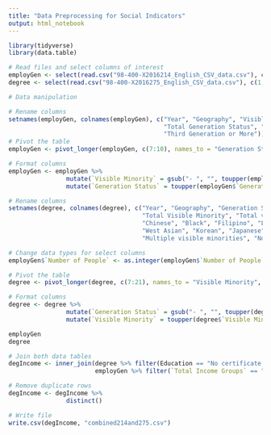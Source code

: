 ```yaml
---
title: "Data Preprocessing for Social Indicators"
output: html_notebook
---
```


```r
library(tidyverse)
library(data.table)
```

```r
# Read files and select columns of interest
employGen <- select(read.csv("98-400-X2016214_English_CSV_data.csv"), c(1, 4, 8, 11, 14, 17, 20:23))
degree <- select(read.csv("98-400-X2016275_English_CSV_data.csv"), c(1, 4, 8, 11, 14, 17, 20:34))
```

```r
# Data manipulation

# Rename columns
setnames(employGen, colnames(employGen), c("Year", "Geography", "Visible Minority", "Age", "Sex", "Total Income Groups", 
                                           "Total Generation Status", "First Generation", "Second Generation",
                                           "Third Generation or More"))
# Pivot the table
employGen <- pivot_longer(employGen, c(7:10), names_to = "Generation Status", values_to = "Number of People")

# Format columns
employGen <- employGen %>%
                mutate(`Visible Minority` = gsub("- ", "", toupper(employGen$`Visible Minority`))) %>%
                mutate(`Generation Status` = toupper(employGen$`Generation Status`))

# Rename columns
setnames(degree, colnames(degree), c("Year", "Geography", "Generation Status", "Age", "Sex", "Education", 
                                     "Total Visible Minority", "Total visible minority population", "South Asian", 
                                     "Chinese", "Black", "Filipino", "Latin American", "Arab", "Southeast Asian", 
                                     "West Asian", "Korean", "Japanese", "Visible minority, n.i.e.", 
                                     "Multiple visible minorities", "Not a visible minority"))

# Change data types for select columns
employGen$`Number of People` <- as.integer(employGen$`Number of People`)

# Pivot the table
degree <- pivot_longer(degree, c(7:21), names_to = "Visible Minority", values_to = "Number of People 2")

# Format columns
degree <- degree %>%
                mutate(`Generation Status` = gsub("- ", "", toupper(degree$`Generation Status`))) %>%
                mutate(`Visible Minority` = toupper(degree$`Visible Minority`))

employGen
degree
```
```r
# Join both data tables
degIncome <- inner_join(degree %>% filter(Education == "No certificate, diploma or degree"),
                        employGen %>% filter(`Total Income Groups` == "Median total income ($)"))

# Remove duplicate rows
degIncome <- degIncome %>%
                distinct()

# Write file
write.csv(degIncome, "combined214and275.csv")
```

